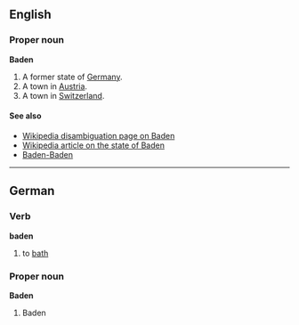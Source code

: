 ==English==
===Proper noun===
'''Baden'''

#A former state of [[Germany]].
#A town in [[Austria]].
#A town in [[Switzerland]].

====See also====
*[[w:Baden|Wikipedia disambiguation page on Baden]]
*[[w:State_of_Baden|Wikipedia article on the state of Baden]]
*[[Baden-Baden]]

----

==German==
===Verb===
'''baden'''

#to [[bath#Verb|bath]]

===Proper noun===
'''Baden'''

#Baden